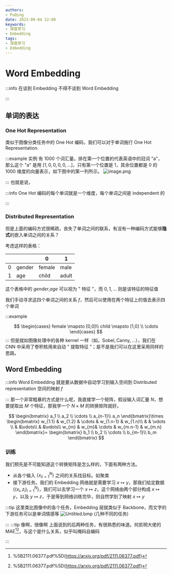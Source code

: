 ```yaml
---
authors:
- PuQing
date: 2023-09-04 22:09
keywords:
- 深度学习
- Embedding
tags:
- 深度学习
- Embedding
---
```

# Word Embedding

:::info
在谈到 Embedding 不得不谈到 Word Embedding


:::
## 单词的表达

### One Hot Representation

类似于图像分类任务中的 One Hot 编码，我们可以对于单词施行 One Hot Representation.

:::example 实例
有 1000 个词汇量。排在第一个位置的代表英语中的冠词 "a"，那么这个 "a" 是用 $[1,0,0,0,0,\dots]$，只有第一个位置是 1，其余位置都是 0 的 1000 维度的向量表示，如下图中的第一列所示。
![image.png](https://images.puqing.work/2023/09/04/64f5e6e1c82fc.png)


<!--truncate-->
:::
也就是说，

:::info
One Hot 编码的每个单词就是一个维度，每个单词之间是 independent 的


:::
### Distributed Representation

但是上面的编码方式很<Highlight>稀疏</Highlight>，丧失了单词之间的联系，有没有一种编码方式能够**隐式**的嵌入单词之间的关系？

考虑这样的表格：

|     |        | 0      | 1     |
| --- | ------ | ------ | ----- |
| 0   | gender | female | male  |
| 1   | age    | child  | adult |

这个表格中的 $gender$,$age$ 可以视为 " 特征 "，而 $0,1,\dots$ 则是该特征的特征值

我们手动寻求这四个单词之间的关系 $f$，然后可以使用在两个特征上的值去表示四个单词

:::example

$$
\begin{cases}
female \mapsto [0,0]\\ 
child \mapsto [1,0] \\
\cdots
\end{cases}
$$
:::
但是就如图像处理中的各种 $\mathrm{kernel}$ 一样（如，$\mathrm{Sobel,Canny,\dots}$），我们在 $\mathrm{CNN}$ 中采用了卷积核用来自动 " 提取特征 "；是不是我们可以在这里采用同样的思路。

## Word Embedding

:::info
Word Embedding 就是要从数据中自动学习到输入空间到 Distributed representation 空间的映射 $f$


:::
那一个非常粗暴的方式是什么呢，我直接学一个矩阵，假设输入词汇量 $N$，想要提取出 $M$ 个特征，那我学一个 $N\times M$ 的转换矩阵就好。

$$
\begin{bmatrix}
a_1 \\
a_2 \\
\cdots  \\
a_{n-1}\\
a_n
\end{bmatrix}\times \begin{bmatrix}
w_{1.1}  & w_{1.2} & \cdots  & w_{1.n-1} & w_{1.n}\\
  &  & \vdots \\ 
  & &\vdots\\
  & &\vdots\\
w_{m}  & w_{m}&  \cdots & w_{m.n-1} & w_{m.n}
\end{bmatrix}=
\begin{bmatrix}
b_1 \\
b_2 \\
\cdots  \\
b_{m-1}\\
b_m
\end{bmatrix}
$$
### 训练

我们预先是不可能知道这个转换矩阵是怎么样的，下面有两种方法。

- 从各个输入 $\left\{x_{i}{ }_{i=1}^{N}\right\}$ 之间的关系找目标。如聚类
- 接下游任务。我们的 Embedding 网络就是需要学习 $x\mapsto y$，那我们给定数据 $\left\{\left(x_{i}, z_{i}\right)_{i=1}^{N}\right\}$，我们可以去学习一个 $x\mapsto z$，这个网络由两个部分构成 $x\mapsto y$，以及 $y\mapsto z$，于是等到网络训练完毕，则自然学到了映射 $x\mapsto y$

:::tip
这里类比图像中的各个任务，Embedding 层就类似于 Backbone，而文字的下游任务可以是单词情感等
![Untitled.bmp](https://images.puqing.work/2023/09/04/64f5f5a0a1f69.bmp)
(几种不同的任务)

:::
:::tip 像啊，很像啊
上面说到的后两种任务，有很熟悉的味道。何凯明大佬的 $\mathrm{MAE}$[^1][^1]，与这个是什么关系，似乎叫<Highlight>掩码自编码</Highlight>

:::
[^1]: %5B2111.06377.pdf%5D(https://arxiv.org/pdf/2111.06377.pdf)
